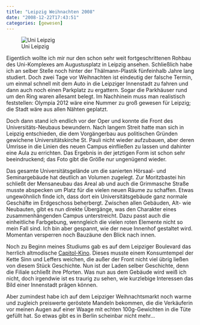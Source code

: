 ```yaml
---
title: "Leipzig Weihnachten 2008"
date: "2008-12-22T17:43:51"
categories: [gewesen]
---
```


![Uni Leipzig](unileipzig.jpg)

Eigentlich wollte ich mir nur den schon sehr weit fortgeschrittenen Rohbau des Uni-Komplexes am Augustusplatz in Leipzig ansehen. Schließlich habe ich an selber Stelle noch hinter der Thälmann-Plastik fünfeinhalb Jahre lang studiert. Doch zwei Tage vor Weihnachten ist eindeutig der falsche Termin, um einmal schnell mit dem Auto in die Leipziger Innenstadt zu fahren und dann auch noch einen Parkplatz zu ergattern. Sogar die Parkhäuser rund um den Ring waren allesamt belegt. Im Nachhinein muss man realistisch feststellen: Olympia 2012 wäre eine Nummer zu groß gewesen für Leipzig; die Stadt wäre aus allen Nähten geplatzt.

Doch dann stand ich endlich vor der Oper und konnte die Front des Universitäts-Neubaus bewundern. Nach langem Streit hatte man sich in Leipzig entschieden, die dem Vorgängerbau aus politischen Gründen gewichene Universitätskirche St. Pauli nicht wieder aufzubauen, aber deren Umrisse in die Linien des neuen Campus einfließen zu lassen und dahinter eine Aula zu errichten. Das Ergebnis in der jetztigen Form ist schon sehr beeindruckend; das Foto gibt die Größe nur ungenügend wieder.

Das gesamte Universitätsgelände um die sanierten Hörsaal- und Seminargebäude hat deutlich an Volumen zugelegt. Zur Moritzbastei hin schließt der Mensaneubau das Areal ab und auch die Grimmasche Straße musste abspecken um Platz für die vielen neuen Räume zu schaffen. Etwas ungewöhnlich finde ich, dass dort ein Universitätsgebäude ganz normale Geschäfte im Erdgeschoss beherbergt. Zwischen allen Gebäuden, Alt- wie Neubauten, gibt es nun direkte Übergänge, was den Charakter eines zusammenhängenden Campus unterstreicht. Dazu passt auch die einheitliche Farbgebung, wenngleich die vielen roten Elemente nicht so mein Fall sind. Ich bin aber gespannt, wie der neue Innenhof gestaltet wird. Momentan versperren noch Bauzäune den Blick nach innen.

Noch zu Beginn meines Studiums gab es auf dem Leipziger Boulevard das herrlich altmodische [Capitol-Kino](http://www.allekinos.com/LEIPZIGCapitol.htm). Dieses musste einem Konsumtempel der Kette Sinn und Leffers weichen, die außer der Front nicht viel übrig ließen von diesem Stück Geschichte. Nun ist der Laden selber Geschichte, denn die Filiale schließt ihre Pforten. Was nun aus dem Gebäude wird weiß ich nicht, doch irgendwie ist es traurig zu sehen, wie kurzlebige Interessen das Bild einer Innenstadt prägen können.

Aber zumindest habe ich auf dem Leipziger Weihnachtsmarkt noch warme und zugleich preiswerte geröstete Mandeln bekommen, die die Verkäuferin vor meinen Augen auf einer Waage mit echten 100g-Gewichten in die Tüte gefüllt hat. So etwas gibt es in Berlin scheinbar nicht mehr...
